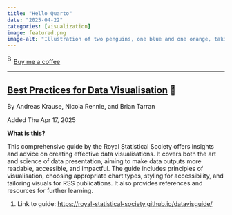 ```yaml
---
title: "Hello Quarto"
date: "2025-04-22"
categories: [visualization]
image: featured.png
image-alt: "Illustration of two penguins, one blue and one orange, taking a selfie with a selfie stick. The moon in the background looks like the Quarto logo."
---
```



<link href="https://fonts.googleapis.com/css?family=Cookie" rel="stylesheet"><a class="bmc-button" target="_blank" href="https://www.buymeacoffee.com/JoscelinRocha">![Buy me a coffee](https://cdn.buymeacoffee.com/buttons/bmc-new-btn-logo.svg){alt="Buy me a coffee" width="15" height="21"}Buy me a coffee</a>

------------------------------------------------------------------------


## [Best Practices for Data Visualisation](https://royal-statistical-society.github.io/datavisguide/) 💯

By Andreas Krause, Nicola Rennie, and Brian Tarran

Added Thu Apr 17, 2025

**What is this?**

This comprehensive guide by the Royal Statistical Society offers insights and advice on creating effective data visualisations.
It covers both the art and science of data presentation, aiming to make data outputs more readable, accessible, and impactful.
The guide includes principles of visualisation, choosing appropriate chart types, styling for accessibility, and tailoring visuals for RSS publications.
It also provides references and resources for further learning.​

1.  Link to guide: <https://royal-statistical-society.github.io/datavisguide/>
